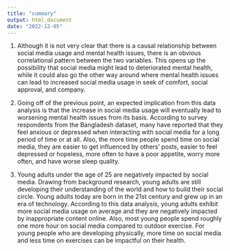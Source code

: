 ```yaml
---
title: "summary"
output: html_document
date: "2022-12-05"
---
```

1. Although it is not very clear that there is a causal relationship between social media usage and mental health issues, there is an obvious correlational pattern between the two variables. This opens up the possibility that social media might lead to deteriorated mental health, while it could also go the other way around where mental health issues can lead to increased social media usage in seek of comfort, social approval, and company.

2. Going off of the previous point, an expected implication from this data analysis is that the increase in social media usage will eventually lead to worsening mental health issues from its basis. According to survey respondents from the Bangladesh dataset, many have reported that they feel anxious or depressed when interacting with social media for a long period of time or at all. Also, the more time people spend time on social media, they are easier to get influenced by others' posts, easier to feel depressed or hopeless, more often to have a poor appetite, worry more often, and have worse sleep quality. 

3. Young adults under the age of 25 are negatively impacted by social media. Drawing from background research, young adults are still developing their understanding of the world and how to build their social circle. Young adults today are born in the 21st century and grew up in an era of technology. According to this data analysis, young adults exhibit more social media usage on average and they are negatively impacted by inappropriate content online. Also, most young people spend roughly one more hour on social media compared to outdoor exercise. For young people who are developing physically, more time on social media and less time on exercises can be impactful on their health. 

